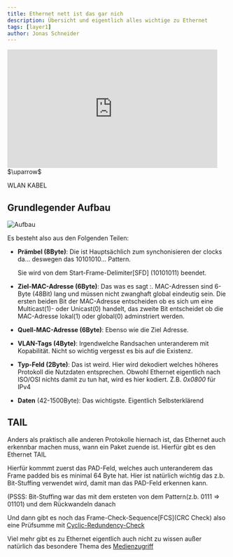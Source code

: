 ```yaml
---
title: Ethernet nett ist das gar nich
description: Übersicht und eigentlich alles wichtige zu Ethernet
tags: [layer1]
author: Jonas Schneider
---
```


<iframe src="https://giphy.com/embed/5aY2MOdRZ2y8kQfIHH" width="480" height="270" frameBorder="0" class="giphy-embed" allowFullScreen></iframe>
$\uparrow$

WLAN KABEL

## Grundlegender Aufbau

![Aufbau](https://upload.wikimedia.org/wikipedia/commons/thumb/a/aa/Ethernetpaket.svg/800px-Ethernetpaket.svg.png)

Es besteht also aus den Folgenden Teilen:

- **Prämbel (8Byte)**:
  Die ist Hauptsächlich zum synchonisieren der clocks da... deswegen das 10101010... Pattern.

  Sie wird von dem Start-Frame-Delimiter[SFD] (10101011) beendet. 

- **Ziel-MAC-Adresse (6Byte)**:
  Das was es sagt :\. MAC-Adressen sind 6-Byte (48Bit) lang und müssen nicht zwanghaft global eindeutig sein. Die ersten beiden Bit der MAC-Adresse entscheiden 
  ob es sich um eine Multicast(1)- oder Unicast(0) handelt, das zweite Bit entscheidet ob die MAC-Adresse lokal(1) oder global(0) adminstriert werden. 

- **Quell-MAC-Adresse (6Byte)**:
  Ebenso wie die Ziel Adresse.

- **VLAN-Tags (4Byte)**:
  Irgendwelche Randsachen unteranderem mit Kopabilität. Nicht so wichtig vergesst es bis auf die Existenz.


- **Typ-Feld (2Byte)**:
Das ist weird. Hier wird dekodiert welches höheres Protokoll die Nutzdaten entsprechen. Obwohl Ethernet eigentlich nach ISO/OSI nichts damit zu tun hat, wird es hier kodiert. Z.B. *0x0800* für IPv4 

- **Daten** (42-1500Byte):
Das wichtigste. Eigentlich Selbsterklärend

## **TAIL**

Anders als praktisch alle anderen Protokolle hiernach ist, das Ethernet auch erkennbar machen muss, wann ein Paket zuende ist. Hierfür gibt es den Ethernet TAIL

Hierfür kommmt zuerst das PAD-Feld, welches auch unteranderem das Frame padded bis es minimal 64 Byte hat. Hier ist natürlich wichtig das z.b. Bit-Stuffing verwendet wird, damit man das PAD-Feld erkennen kann.

<p class="small">(PSSS: Bit-Stuffing war das mit dem ersteten von dem Pattern(z.b. 0111 => 01101) und dem Rückwandeln danach</p>

Und dann gibt es noch das Frame-Check-Sequence[FCS](CRC Check) also eine Prüfsumme mit [Cyclic-Redundency-Check](/teachings/checksandbalance)

Viel mehr gibt es zu Ethernet eigentlich auch nicht zu wissen außer natürlich das besondere Thema des [Medienzugriff](/teachings/halt-haltmaldeinefressebitte)